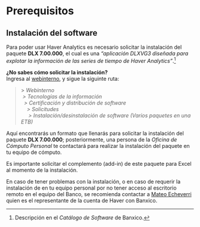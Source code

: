 # Prerequisitos {#prereq}

## Instalación del software
Para poder usar Haver Analytics es necesario solicitar la instalación del paquete __DLX 7.00.000__, el cual es una _"aplicación DLXVG3 diseñada para explotar la información de las series de tiempo de Haver Analytics"_.^[Descripción en el _Catálogo de Software_ de Banxico.]

__¿No sabes cómo solicitar la instalación?__  
Ingresa al [webinterno](http://webinterno), y sigue la siguinte ruta:  

> \> _Webinterno  
> &nbsp;\> Tecnologías de la información  
> &nbsp;&nbsp;\> Certificación y distribución de software  
> &nbsp;&nbsp;&nbsp; \> Solicitudes  
> &nbsp;&nbsp;&nbsp;&nbsp; \> Instalación/desinstalación de software (Varios paquetes en una ETB)_

Aquí encontrarás un formato que llenarás para solicitar la instalación del paquete __DLX 7.00.000__; posteriormente, una persona de la _Oficina de Cómputo Personal_ te contactará para realizar la instalación del paquete en tu equipo de cómputo.

Es importante solicitar el complemento (add-in) de este paquete para Excel al momento de la instalación.

En caso de tener problemas con la instalación, o en caso de requerir la instalación de en tu equipo personal por no tener acceso al escritorio remoto en el equipo del Banco, se recomienda contactar a [Mateo Echeverri](<mateo@haver.com>) quien es el representante de la cuenta de Haver con Banxico.
